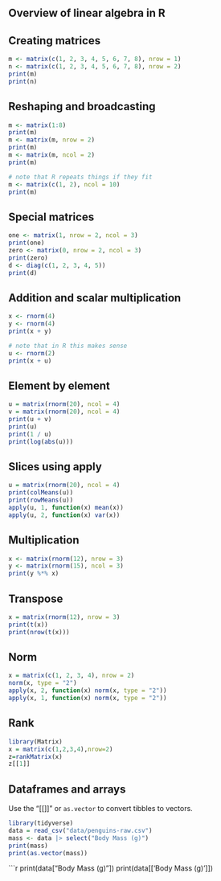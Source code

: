 ## Overview of linear algebra in R

## Creating matrices

```r
m <- matrix(c(1, 2, 3, 4, 5, 6, 7, 8), nrow = 1)
n <- matrix(c(1, 2, 3, 4, 5, 6, 7, 8), nrow = 2)
print(m)
print(n)
```

## Reshaping and broadcasting

```r
m <- matrix(1:8)
print(m)
m <- matrix(m, nrow = 2)
print(m)
m <- matrix(m, ncol = 2)
print(m)

# note that R repeats things if they fit
m <- matrix(c(1, 2), ncol = 10)
print(m)
```

## Special matrices

```r
one <- matrix(1, nrow = 2, ncol = 3)
print(one)
zero <- matrix(0, nrow = 2, ncol = 3)
print(zero)
d <- diag(c(1, 2, 3, 4, 5))
print(d)
```

## Addition and scalar multiplication

```r
x <- rnorm(4)
y <- rnorm(4)
print(x + y)

# note that in R this makes sense
u <- rnorm(2)
print(x + u)
```

## Element by element

```r
u = matrix(rnorm(20), ncol = 4)
v = matrix(rnorm(20), ncol = 4)
print(u + v)
print(u)
print(1 / u)
print(log(abs(u)))
```

## Slices using apply

```r
u = matrix(rnorm(20), ncol = 4)
print(colMeans(u))
print(rowMeans(u))
apply(u, 1, function(x) mean(x))
apply(u, 2, function(x) var(x))
```

## Multiplication
```r
x <- matrix(rnorm(12), nrow = 3)
y <- matrix(rnorm(15), ncol = 3)
print(y %*% x)
```

## Transpose

```r
x = matrix(rnorm(12), nrow = 3)
print(t(x))
print(nrow(t(x)))
```

## Norm
```r
x = matrix(c(1, 2, 3, 4), nrow = 2)
norm(x, type = "2")
apply(x, 2, function(x) norm(x, type = "2"))
apply(x, 1, function(x) norm(x, type = "2"))
```
## Rank
```r
library(Matrix)
x = matrix(c(1,2,3,4),nrow=2)
z=rankMatrix(x)
z[[1]]
```

## Dataframes and arrays

Use the "[[]]" or `as.vector` to convert tibbles to vectors. 

```r
library(tidyverse)
data = read_csv("data/penguins-raw.csv")
mass <- data |> select("Body Mass (g)")
print(mass)
print(as.vector(mass))
```

```r
print(data["Body Mass (g)"])
print(data[['Body Mass (g)']])